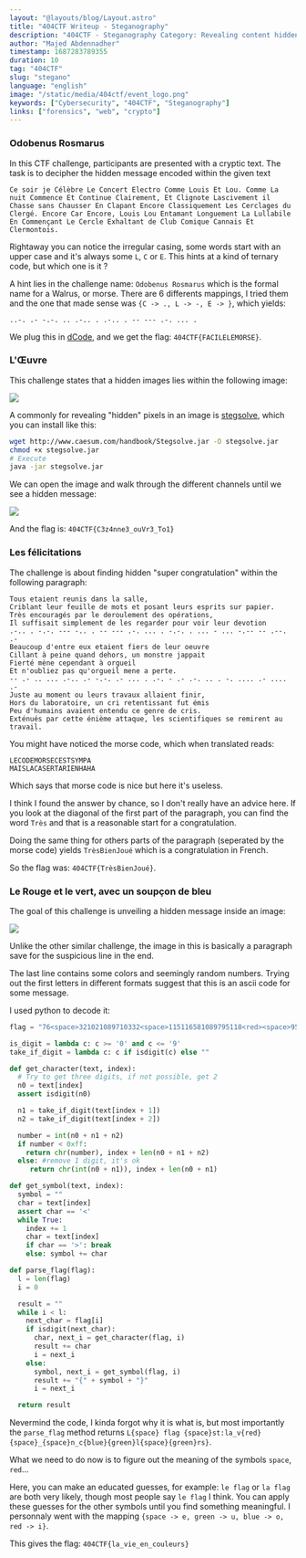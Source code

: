 ```yaml
---
layout: "@layouts/blog/Layout.astro"
title: "404CTF Writeup - Steganography"
description: "404CTF - Steganography Category: Revealing content hidden in plain sight"
author: "Majed Abdennadher"
timestamp: 1687283789355
duration: 10
tag: "404CTF"
slug: "stegano"
language: "english"
image: "/static/media/404ctf/event_logo.png"
keywords: ["Cybersecurity", "404CTF", "Steganography"]
links: ["forensics", "web", "crypto"]
---
```


### Odobenus Rosmarus

In this CTF challenge, participants are presented with a cryptic text.
The task is to decipher the hidden message encoded within the given text

```
Ce soir je Célèbre Le Concert Electro Comme Louis Et Lou. Comme La nuit Commence Et Continue Clairement, Et Clignote Lascivement il Chasse sans Chausser En Clapant Encore Classiquement Les Cerclages du Clergé. Encore Car Encore, Louis Lou Entamant Longuement La Lullabile En Commençant Le Cercle Exhaltant de Club Comique Cannais Et Clermontois.
```

Rightaway you can notice the irregular casing, some words start with an upper case and it's always some `L`, `C` or `E`. This hints at a kind of ternary code, but which one is it ?

A hint lies in the challenge name: `Odobenus Rosmarus` which is the formal name for a Walrus, or morse.
There are 6 differents mappings, I tried them and the one that made sense was `{C -> ., L -> -, E -> }`, which yields:

```
..-. .- -.-. .. .-.. . .-.. . -- --- .-. ... .
```

We plug this in [dCode](https://www.dcode.fr/code-morse), and we get the flag: `404CTF{FACILELEMORSE}`.

### L'Œuvre

This challenge states that a hidden images lies within the following image:

![](/static/media/404ctf/loeuvre-1.png)

A commonly for revealing "hidden" pixels in an image is [stegsolve](https://wiki.bi0s.in/steganography/stegsolve/), which you can install like this:

```bash
wget http://www.caesum.com/handbook/Stegsolve.jar -O stegsolve.jar
chmod +x stegsolve.jar
# Execute
java -jar stegsolve.jar
```

We can open the image and walk through the different channels until we see a hidden message:

![](/static/media/404ctf/loeuvre-2.png)

And the flag is: `404CTF{C3z4nne3_ouVr3_To1}`

### Les félicitations

The challenge is about finding hidden "super congratulation" within the following paragraph:

```
Tous etaient reunis dans la salle,
Criblant leur feuille de mots et posant leurs esprits sur papier.
Très encouragés par le deroulement des opérations,
Il suffisait simplement de les regarder pour voir leur devotion
.-.. . -.-. --- -.. . -- --- .-. ... . -.-. . ... - ... -.-- -- .--. .-
Beaucoup d'entre eux etaient fiers de leur oeuvre
Cillant à peine quand dehors, un monstre jappait
Fierté mène cependant à orgueil
Et n'oubliez pas qu'orgueil mene a perte.
-- .- .. ... .-.. .- -.-. .- ... . .-. - .- .-. .. . -. .... .- .... .-
Juste au moment ou leurs travaux allaient finir,
Hors du laboratoire, un cri retentissant fut émis
Peu d'humains avaient entendu ce genre de cris.
Exténués par cette énième attaque, les scientifiques se remirent au travail.
```

You might have noticed the morse code, which when translated reads:

```
LECODEMORSECESTSYMPA
MAISLACASERTARIENHAHA
```

Which says that morse code is nice but here it's useless.

I think I found the answer by chance, so I don't really have an advice here.
If you look at the diagonal of the first part of the paragraph, you can find the word `Très` and that is a reasonable start for a congratulation.

Doing the same thing for others parts of the paragraph (seperated by the morse code) yields `TrèsBienJoué` which is a congratulation in French.

So the flag was: `404CTF{TrèsBienJoué}`.

### Le Rouge et le vert, avec un soupçon de bleu

The goal of this challenge is unveiling a hidden message inside an image:

![](/static/media/404ctf/rouge-vert-blue-1.png)

Unlike the other similar challenge, the image in this is basically a paragraph save for the suspicious line in the end.

The last line contains some colors and seemingly random numbers. Trying out the first letters in different formats suggest that this is an ascii code for some message.

I used python to decode it:

```python
flag = "76<space>321021089710332<space>115116581089795118<red><space>95<space>1109599<blue><green>108<space><green>114115125"

is_digit = lambda c: c >= '0' and c <= '9'
take_if_digit = lambda c: c if isdigit(c) else ""

def get_character(text, index):
  # Try to get three digits, if not possible, get 2
  n0 = text[index]
  assert isdigit(n0)

  n1 = take_if_digit(text[index + 1])
  n2 = take_if_digit(text[index + 2])

  number = int(n0 + n1 + n2)
  if number < 0xff:
    return chr(number), index + len(n0 + n1 + n2)
  else: #remove 1 digit, it's ok
     return chr(int(n0 + n1)), index + len(n0 + n1)

def get_symbol(text, index):
  symbol = ""
  char = text[index]
  assert char == '<'
  while True:
    index += 1
    char = text[index]
    if char == '>': break
    else: symbol += char

def parse_flag(flag):
  l = len(flag)
  i = 0

  result = ""
  while i < l:
    next_char = flag[i]
    if isdigit(next_char):
      char, next_i = get_character(flag, i)
      result += char
      i = next_i
    else:
      symbol, next_i = get_symbol(flag, i)
      result += "{" + symbol + "}"
      i = next_i

  return result
```

Nevermind the code, I kinda forgot why it is what is, but most importantly the `parse_flag` method returns `L{space} flag {space}st:la_v{red}{space}_{space}n_c{blue}{green}l{space}{green}rs}`.

What we need to do now is to figure out the meaning of the symbols `space`, `red`...

Here, you can make an educated guesses, for example: `le flag` or `la flag` are both very likely, though most people say `le flag` I think.
You can apply these guesses for the other symbols until you find something meaningful. I personnaly went with the mapping `{space -> e, green -> u, blue -> o, red -> i}`.

This gives the flag: `404CTF{la_vie_en_couleurs}`
